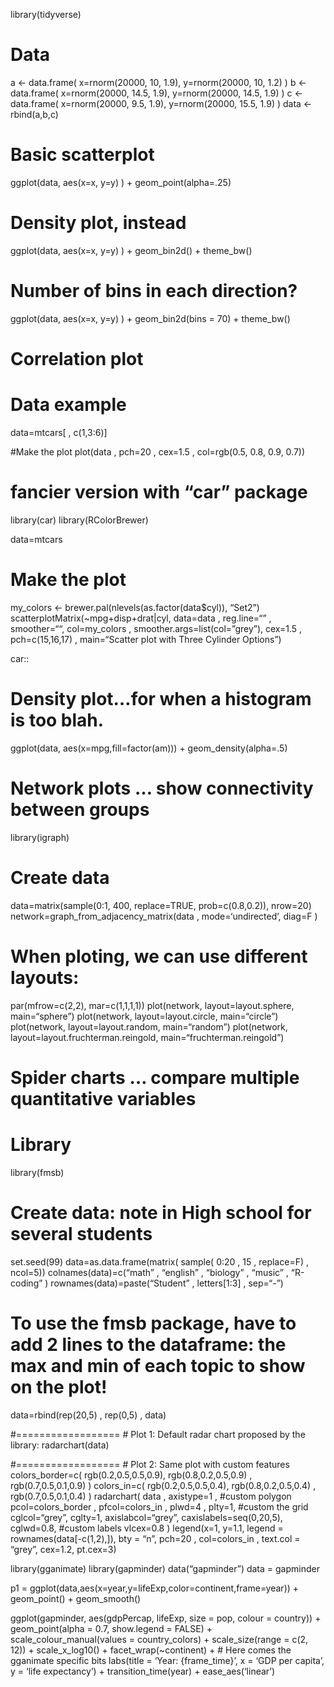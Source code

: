 library(tidyverse)

# Data
a <- data.frame( x=rnorm(20000, 10, 1.9), y=rnorm(20000, 10, 1.2) )
b <- data.frame( x=rnorm(20000, 14.5, 1.9), y=rnorm(20000, 14.5, 1.9) )
c <- data.frame( x=rnorm(20000, 9.5, 1.9), y=rnorm(20000, 15.5, 1.9) )
data <- rbind(a,b,c)


# Basic scatterplot
ggplot(data, aes(x=x, y=y) ) +
  geom_point(alpha=.25)

# Density plot, instead
ggplot(data, aes(x=x, y=y) ) +
  geom_bin2d() +
  theme_bw()

# Number of bins in each direction?
ggplot(data, aes(x=x, y=y) ) +
  geom_bin2d(bins = 70) +
  theme_bw()


###############################

# Correlation plot
# Data example
data=mtcars[ , c(1,3:6)]

#Make the plot
plot(data , pch=20 , cex=1.5 , col=rgb(0.5, 0.8, 0.9, 0.7))


# fancier version with "car" package
library(car)
library(RColorBrewer)

data=mtcars

# Make the plot
my_colors <- brewer.pal(nlevels(as.factor(data$cyl)), "Set2")
scatterplotMatrix(~mpg+disp+drat|cyl, data=data , reg.line="" , 
                  smoother="", col=my_colors , smoother.args=list(col="grey"), 
                  cex=1.5 , pch=c(15,16,17) , main="Scatter plot with Three Cylinder Options")

car::

###############################
# Density plot...for when a histogram is too blah.

ggplot(data, aes(x=mpg,fill=factor(am))) +
  geom_density(alpha=.5)



###############################
# Network plots ... show connectivity between groups

library(igraph)

# Create data
data=matrix(sample(0:1, 400, replace=TRUE, prob=c(0.8,0.2)), nrow=20)
network=graph_from_adjacency_matrix(data , mode='undirected', diag=F )

# When ploting, we can use different layouts:
par(mfrow=c(2,2), mar=c(1,1,1,1))
plot(network, layout=layout.sphere, main="sphere")
plot(network, layout=layout.circle, main="circle")
plot(network, layout=layout.random, main="random")
plot(network, layout=layout.fruchterman.reingold, main="fruchterman.reingold")

###############################
# Spider charts ... compare multiple quantitative variables

# Library
library(fmsb)

# Create data: note in High school for several students
set.seed(99)
data=as.data.frame(matrix( sample( 0:20 , 15 , replace=F) , ncol=5))
colnames(data)=c("math" , "english" , "biology" , "music" , "R-coding" )
rownames(data)=paste("Student" , letters[1:3] , sep="-")

# To use the fmsb package, have to add 2 lines to the dataframe: the max and min of each topic to show on the plot!
data=rbind(rep(20,5) , rep(0,5) , data)

#==================
# Plot 1: Default radar chart proposed by the library:
radarchart(data)


#==================
# Plot 2: Same plot with custom features
colors_border=c( rgb(0.2,0.5,0.5,0.9), rgb(0.8,0.2,0.5,0.9) , rgb(0.7,0.5,0.1,0.9) )
colors_in=c( rgb(0.2,0.5,0.5,0.4), rgb(0.8,0.2,0.5,0.4) , rgb(0.7,0.5,0.1,0.4) )
radarchart( data  , axistype=1 , 
            #custom polygon
            pcol=colors_border , pfcol=colors_in , plwd=4 , plty=1,
            #custom the grid
            cglcol="grey", cglty=1, axislabcol="grey", caxislabels=seq(0,20,5), cglwd=0.8,
            #custom labels
            vlcex=0.8 
)
legend(x=1, y=1.1, legend = rownames(data[-c(1,2),]), bty = "n", pch=20 , col=colors_in , text.col = "grey", cex=1.2, pt.cex=3)





library(gganimate)
library(gapminder)
data("gapminder")
data = gapminder

p1 = ggplot(data,aes(x=year,y=lifeExp,color=continent,frame=year)) +
  geom_point() + geom_smooth()


ggplot(gapminder, aes(gdpPercap, lifeExp, size = pop, colour = country)) +
  geom_point(alpha = 0.7, show.legend = FALSE) +
  scale_colour_manual(values = country_colors) +
  scale_size(range = c(2, 12)) +
  scale_x_log10() +
  facet_wrap(~continent) +
  # Here comes the gganimate specific bits
  labs(title = 'Year: {frame_time}', x = 'GDP per capita', 
       y = 'life expectancy') +
  transition_time(year) +
  ease_aes('linear')




